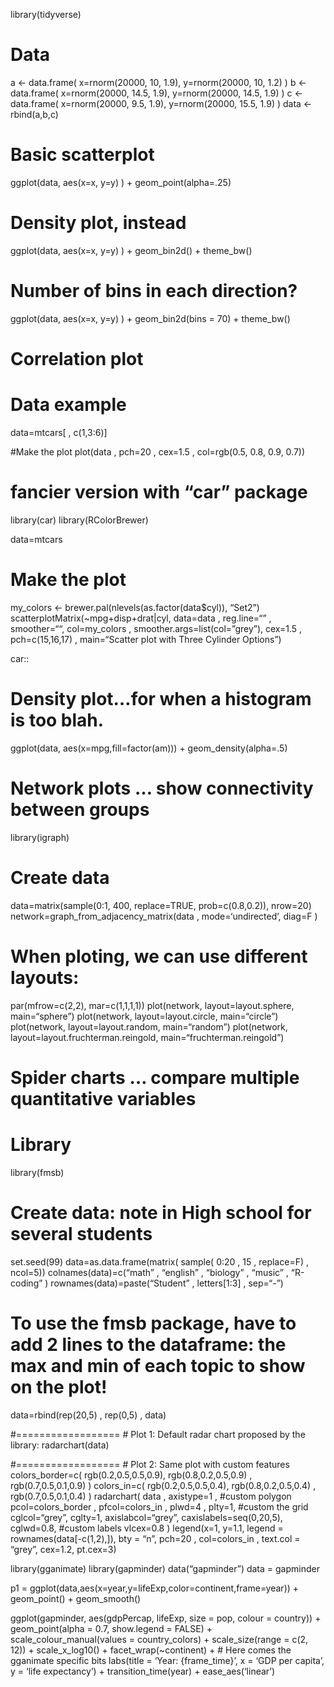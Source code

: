 library(tidyverse)

# Data
a <- data.frame( x=rnorm(20000, 10, 1.9), y=rnorm(20000, 10, 1.2) )
b <- data.frame( x=rnorm(20000, 14.5, 1.9), y=rnorm(20000, 14.5, 1.9) )
c <- data.frame( x=rnorm(20000, 9.5, 1.9), y=rnorm(20000, 15.5, 1.9) )
data <- rbind(a,b,c)


# Basic scatterplot
ggplot(data, aes(x=x, y=y) ) +
  geom_point(alpha=.25)

# Density plot, instead
ggplot(data, aes(x=x, y=y) ) +
  geom_bin2d() +
  theme_bw()

# Number of bins in each direction?
ggplot(data, aes(x=x, y=y) ) +
  geom_bin2d(bins = 70) +
  theme_bw()


###############################

# Correlation plot
# Data example
data=mtcars[ , c(1,3:6)]

#Make the plot
plot(data , pch=20 , cex=1.5 , col=rgb(0.5, 0.8, 0.9, 0.7))


# fancier version with "car" package
library(car)
library(RColorBrewer)

data=mtcars

# Make the plot
my_colors <- brewer.pal(nlevels(as.factor(data$cyl)), "Set2")
scatterplotMatrix(~mpg+disp+drat|cyl, data=data , reg.line="" , 
                  smoother="", col=my_colors , smoother.args=list(col="grey"), 
                  cex=1.5 , pch=c(15,16,17) , main="Scatter plot with Three Cylinder Options")

car::

###############################
# Density plot...for when a histogram is too blah.

ggplot(data, aes(x=mpg,fill=factor(am))) +
  geom_density(alpha=.5)



###############################
# Network plots ... show connectivity between groups

library(igraph)

# Create data
data=matrix(sample(0:1, 400, replace=TRUE, prob=c(0.8,0.2)), nrow=20)
network=graph_from_adjacency_matrix(data , mode='undirected', diag=F )

# When ploting, we can use different layouts:
par(mfrow=c(2,2), mar=c(1,1,1,1))
plot(network, layout=layout.sphere, main="sphere")
plot(network, layout=layout.circle, main="circle")
plot(network, layout=layout.random, main="random")
plot(network, layout=layout.fruchterman.reingold, main="fruchterman.reingold")

###############################
# Spider charts ... compare multiple quantitative variables

# Library
library(fmsb)

# Create data: note in High school for several students
set.seed(99)
data=as.data.frame(matrix( sample( 0:20 , 15 , replace=F) , ncol=5))
colnames(data)=c("math" , "english" , "biology" , "music" , "R-coding" )
rownames(data)=paste("Student" , letters[1:3] , sep="-")

# To use the fmsb package, have to add 2 lines to the dataframe: the max and min of each topic to show on the plot!
data=rbind(rep(20,5) , rep(0,5) , data)

#==================
# Plot 1: Default radar chart proposed by the library:
radarchart(data)


#==================
# Plot 2: Same plot with custom features
colors_border=c( rgb(0.2,0.5,0.5,0.9), rgb(0.8,0.2,0.5,0.9) , rgb(0.7,0.5,0.1,0.9) )
colors_in=c( rgb(0.2,0.5,0.5,0.4), rgb(0.8,0.2,0.5,0.4) , rgb(0.7,0.5,0.1,0.4) )
radarchart( data  , axistype=1 , 
            #custom polygon
            pcol=colors_border , pfcol=colors_in , plwd=4 , plty=1,
            #custom the grid
            cglcol="grey", cglty=1, axislabcol="grey", caxislabels=seq(0,20,5), cglwd=0.8,
            #custom labels
            vlcex=0.8 
)
legend(x=1, y=1.1, legend = rownames(data[-c(1,2),]), bty = "n", pch=20 , col=colors_in , text.col = "grey", cex=1.2, pt.cex=3)





library(gganimate)
library(gapminder)
data("gapminder")
data = gapminder

p1 = ggplot(data,aes(x=year,y=lifeExp,color=continent,frame=year)) +
  geom_point() + geom_smooth()


ggplot(gapminder, aes(gdpPercap, lifeExp, size = pop, colour = country)) +
  geom_point(alpha = 0.7, show.legend = FALSE) +
  scale_colour_manual(values = country_colors) +
  scale_size(range = c(2, 12)) +
  scale_x_log10() +
  facet_wrap(~continent) +
  # Here comes the gganimate specific bits
  labs(title = 'Year: {frame_time}', x = 'GDP per capita', 
       y = 'life expectancy') +
  transition_time(year) +
  ease_aes('linear')




